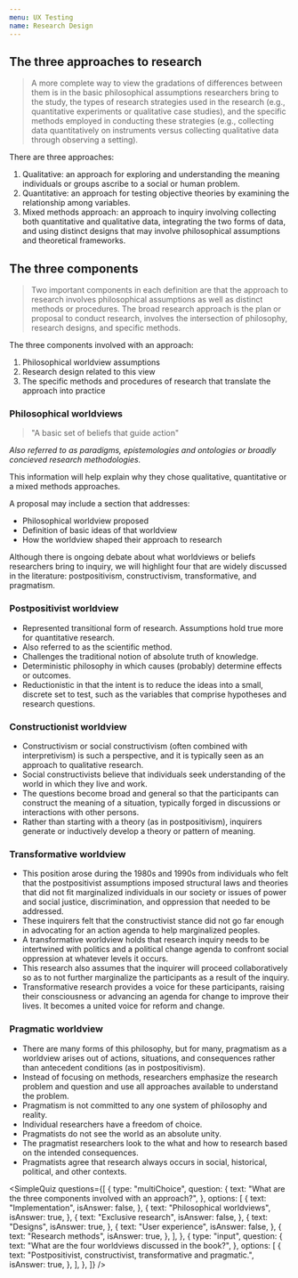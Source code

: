 ```yaml
---
menu: UX Testing
name: Research Design
---
```



## The three approaches to research

> A more complete way to view the gradations of differences between them is in the basic philosophical assumptions researchers bring to the study, the types of research strategies used in the research (e.g., quantitative experiments or qualitative case studies), and the specific methods employed in conducting these strategies (e.g., collecting data quantitatively on instruments versus collecting qualitative data through observing a setting).

There are three approaches:

1. Qualitative: an approach for exploring and understanding the meaning individuals or groups ascribe to a social or human problem.
2. Quantitative: an approach for testing objective theories by examining the relationship among variables.
3. Mixed methods approach: an approach to inquiry involving collecting both quantitative and qualitative data, integrating the two forms of data, and using distinct designs that may involve philosophical assumptions and theoretical frameworks.

<ThreeApproachesQuiz />

## The three components

> Two important components in each definition are that the approach to research involves philosophical assumptions as well as distinct methods or procedures. The broad research approach is the plan or proposal to conduct research, involves the intersection of philosophy, research designs, and specific methods.

The three components involved with an approach:

1. Philosophical worldview assumptions
2. Research design related to this view
3. The specific methods and procedures of research that translate the approach into practice

### Philosophical worldviews

> "A basic set of beliefs that guide action"

_Also referred to as paradigms, epistemologies and ontologies or broadly concieved research methodologies._

This information will help explain why they chose qualitative, quantitative or a mixed methods approaches.

A proposal may include a section that addresses:

- Philosophical worldview proposed
- Definition of basic ideas of that worldview
- How the worldview shaped their approach to research

Although there is ongoing debate about what worldviews or beliefs researchers bring to inquiry, we will highlight four that are widely discussed in the literature: postpositivism, constructivism, transformative, and pragmatism.

### Postpositivist worldview

- Represented transitional form of research. Assumptions hold true more for quantitative research.
- Also referred to as the scientific method.
- Challenges the traditional notion of absolute truth of knowledge.
- Deterministic philosophy in which causes (probably) determine effects or outcomes.
- Reductionistic in that the intent is to reduce the ideas into a small, discrete set to test, such as the variables that comprise hypotheses and research questions.

### Constructionist worldview

- Constructivism or social constructivism (often combined with interpretivism) is such a perspective, and it is typically seen as an approach to qualitative research.
- Social constructivists believe that individuals seek understanding of the world in which they live and work.
- The questions become broad and general so that the participants can construct the meaning of a situation, typically forged in discussions or interactions with other persons.
- Rather than starting with a theory (as in postpositivism), inquirers generate or inductively develop a theory or pattern of meaning.

### Transformative worldview

- This position arose during the 1980s and 1990s from individuals who felt that the postpositivist assumptions imposed structural laws and theories that did not fit marginalized individuals in our society or issues of power and social justice, discrimination, and oppression that needed to be addressed.
- These inquirers felt that the constructivist stance did not go far enough in advocating for an action agenda to help marginalized peoples.
- A transformative worldview holds that research inquiry needs to be intertwined with politics and a political change agenda to confront social oppression at whatever levels it occurs.
- This research also assumes that the inquirer will proceed collaboratively so as to not further marginalize the participants as a result of the inquiry.
- Transformative research provides a voice for these participants, raising their consciousness or advancing an agenda for change to improve their lives. It becomes a united voice for reform and change.

### Pragmatic worldview

- There are many forms of this philosophy, but for many, pragmatism as a worldview arises out of actions, situations, and consequences rather than antecedent conditions (as in postpositivism).
- Instead of focusing on methods, researchers emphasize the research problem and question and use all approaches available to understand the problem.
- Pragmatism is not committed to any one system of philosophy and reality.
- Individual researchers have a freedom of choice.
- Pragmatists do not see the world as an absolute unity.
- The pragmatist researchers look to the what and how to research based on the intended consequences.
- Pragmatists agree that research always occurs in social, historical, political, and other contexts.

<SimpleQuiz
  questions={[
    {
      type: "multiChoice",
      question: {
        text: "What are the three components involved with an approach?",
      },
      options: [
        {
          text: "Implementation",
          isAnswer: false,
        },
        {
          text: "Philosophical worldviews",
          isAnswer: true,
        },
        {
          text: "Exclusive research",
          isAnswer: false,
        },
        {
          text: "Designs",
          isAnswer: true,
        },
        {
          text: "User experience",
          isAnswer: false,
        },
        {
          text: "Research methods",
          isAnswer: true,
        },
      ],
    },
    {
      type: "input",
      question: {
        text: "What are the four worldviews discussed in the book?",
      },
      options: [
        {
          text: "Postpositivist, constructivist, transformative and pragmatic.",
          isAnswer: true,
        },
      ],
    },
  ]}
/>
